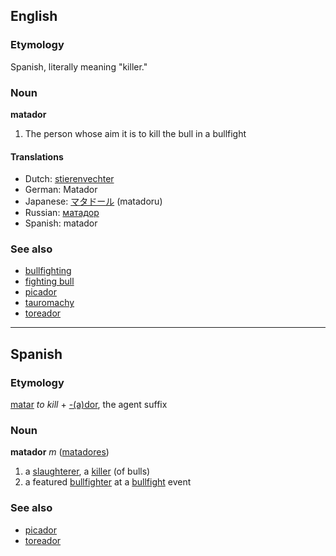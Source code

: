 ==English==
===Etymology===
Spanish, literally meaning "killer."

===Noun===
'''matador'''

# The person whose aim it is to kill the bull in a bullfight

==== Translations ====
*Dutch: [[stierenvechter]]
*German: Matador
*Japanese: [[マタドール]] (matadoru)
*Russian: [[матадор]]
*Spanish: matador

=== See also ===
*[[bullfighting]]
*[[fighting bull]]
*[[picador]]
*[[tauromachy]]
*[[toreador]]

----

== Spanish ==
===Etymology===
[[matar]] ''to kill'' + [[-dor|-(a)dor]], the agent suffix

=== Noun ===
'''matador''' ''m'' ([[matadores]])

# a [[slaughterer]], a [[killer]] (of bulls)<!-- doesn't it just mean "killer" in its basic sense? -->
# a featured [[bullfighter]] at a [[bullfight]] event

===See also===
*[[picador]]
*[[toreador]]